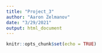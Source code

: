 ```yaml
---
title: "Project_3"
author: "Aaron Zelmanov"
date: "3/29/2021"
output: html_document
---
```


```r
knitr::opts_chunk$set(echo = TRUE)
```

